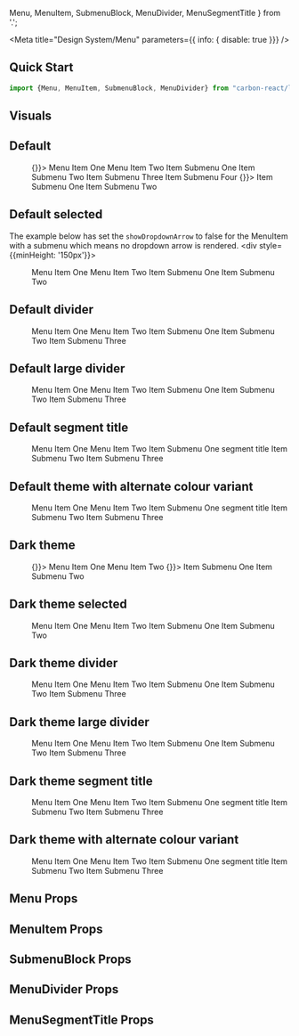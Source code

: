   Menu, MenuItem, SubmenuBlock, MenuDivider, MenuSegmentTitle
} from '.';

<Meta
  title="Design System/Menu"
  parameters={{ info: { disable: true }}}
/>

## Quick Start

```jsx
import {Menu, MenuItem, SubmenuBlock, MenuDivider} from "carbon-react/lib/components/menu";
```

## Visuals

## Default

<Preview>
  <Story name="default" parameters={{ chromatic: { disable: true }}}>
    <div style={{minHeight: '150px'}}>
      <Menu>
        <MenuItem onClick={() => {}}>
          Menu Item One
        </MenuItem>
        <MenuItem href="#">
          Menu Item Two
        </MenuItem>
        <MenuItem submenu="Menu Item Three">
          <MenuItem href="#">
            Item Submenu One
          </MenuItem>
          <MenuItem href="#">
            Item Submenu Two
          </MenuItem>
          <MenuDivider />
          <MenuItem icon="settings" href="#">
            Item Submenu Three
          </MenuItem>
          <MenuItem href="#">
            Item Submenu Four
          </MenuItem>
        </MenuItem>
        <MenuItem submenu="Menu Item Four">
          <MenuItem onClick={() => {}}>
            Item Submenu One
          </MenuItem>
          <MenuItem href="#">
            Item Submenu Two
          </MenuItem>
        </MenuItem>
      </Menu>
    </div>
  </Story>
</Preview>

## Default selected
The example below has set the `showDropdownArrow` to false for the MenuItem with a submenu which means no dropdown arrow 
is rendered.
<Preview>
  <Story name="default selected">
    <div style={{minHeight: '150px'}}>
      <Menu>
        <MenuItem selected href="#">
          Menu Item One
        </MenuItem>
        <MenuItem href="#">
          Menu Item Two
        </MenuItem>
        <MenuItem showDropdownArrow={false} submenu="Menu Item Three">
          <MenuItem href="#">
            Item Submenu One
          </MenuItem>
          <MenuItem href="#">
            Item Submenu Two
          </MenuItem>
        </MenuItem>
      </Menu>
    </div>
  </Story>
</Preview>

## Default divider

<Preview>
  <Story name="default divider" parameters={{ chromatic: { disable: true }}}>
    <div style={{minHeight: '150px'}}>
      <Menu>
        <MenuItem href="#">
          Menu Item One
        </MenuItem>
        <MenuItem href="#">
          Menu Item Two
        </MenuItem>
        <MenuItem submenu="Menu Item Three">
          <MenuItem href="#">
            Item Submenu One
          </MenuItem>
          <MenuDivider />
          <MenuItem href="#">
            Item Submenu Two
          </MenuItem>
          <MenuItem href="#">
            Item Submenu Three
          </MenuItem>
        </MenuItem>
      </Menu>
    </div>
  </Story>
</Preview>

## Default large divider

<Preview>
  <Story name="default large divider" parameters={{ chromatic: { disable: true }}}>
    <div style={{minHeight: '150px'}}>
      <Menu>
        <MenuItem href="#">
          Menu Item One
        </MenuItem>
        <MenuItem href="#">
          Menu Item Two
        </MenuItem>
        <MenuItem submenu="Menu Item Three">
          <MenuItem href="#">
            Item Submenu One
          </MenuItem>
          <MenuDivider size="large" />
          <MenuItem href="#">
            Item Submenu Two
          </MenuItem>
          <MenuItem href="#">
            Item Submenu Three
          </MenuItem>
        </MenuItem>
      </Menu>
    </div>
  </Story>
</Preview>


## Default segment title

<Preview>
  <Story name="default segment title" parameters={{ chromatic: { disable: true }}}>
    <div style={{minHeight: '200px'}}>
      <Menu>
        <MenuItem href="#">
          Menu Item One
        </MenuItem>
        <MenuItem href="#">
          Menu Item Two
        </MenuItem>
        <MenuItem submenu="Menu Item Three">
          <MenuItem href="#">
            Item Submenu One
          </MenuItem>
          <MenuSegmentTitle>segment title</MenuSegmentTitle>
          <MenuItem href="#">
            Item Submenu Two
          </MenuItem>
          <MenuItem href="#">
            Item Submenu Three
          </MenuItem>
        </MenuItem>
      </Menu>
    </div>
  </Story>
</Preview>

## Default theme with alternate colour variant

<Preview>
  <Story name="default theme alternate colour" parameters={{ chromatic: { disable: true }}}>
    <div style={{minHeight: '150px'}}>
      <Menu>
        <MenuItem href="#">
          Menu Item One
        </MenuItem>
        <MenuItem href="#">
          Menu Item Two
        </MenuItem>
        <MenuItem submenu="Menu Item Three">
          <MenuItem href="#">
            Item Submenu One
          </MenuItem>
          <MenuDivider variant="alternate" size="large" />
          <MenuSegmentTitle variant="alternate">segment title</MenuSegmentTitle>
          <MenuItem variant="alternate" href="#">
            Item Submenu Two
          </MenuItem>
          <MenuItem variant="alternate" href="#">
            Item Submenu Three
          </MenuItem>
        </MenuItem>
      </Menu>
    </div>
  </Story>
</Preview>

## Dark theme

<Preview>
  <Story name="dark theme" parameters={{ chromatic: { disable: true }}}>
    <div style={{minHeight: '150px'}}>
      <Menu menuType="dark">
        <MenuItem onClick={() => {}}>
          Menu Item One
        </MenuItem>
        <MenuItem href="#">
          Menu Item Two
        </MenuItem>
        <MenuItem submenu="Menu Item Three">
          <MenuItem onClick={() => {}}>
            Item Submenu One
          </MenuItem>
          <MenuItem href="#">
            Item Submenu Two
          </MenuItem>
        </MenuItem>
      </Menu>
    </div>
  </Story>
</Preview>

## Dark theme selected

<Preview>
  <Story name="dark theme selected">
    <div style={{minHeight: '150px'}}>
      <Menu menuType="dark">
        <MenuItem selected href="#">
          Menu Item One
        </MenuItem>
        <MenuItem href="#">
          Menu Item Two
        </MenuItem>
        <MenuItem submenu="Menu Item Three">
          <MenuItem href="#">
            Item Submenu One
          </MenuItem>
          <MenuItem href="#">
            Item Submenu Two
          </MenuItem>
        </MenuItem>
      </Menu>
    </div>
  </Story>
</Preview>

## Dark theme divider

<Preview>
  <Story name="dark theme divider" parameters={{ chromatic: { disable: true }}}>
    <div style={{minHeight: '150px'}}>
      <Menu menuType="dark">
        <MenuItem href="#">
          Menu Item One
        </MenuItem>
        <MenuItem href="#">
          Menu Item Two
        </MenuItem>
        <MenuItem submenu="Menu Item Three">
          <MenuItem href="#">
            Item Submenu One
          </MenuItem>
          <MenuDivider />
          <MenuItem href="#">
            Item Submenu Two
          </MenuItem>
          <MenuItem href="#">
            Item Submenu Three
          </MenuItem>
        </MenuItem>
      </Menu>
    </div>
  </Story>
</Preview>

## Dark theme large divider

<Preview>
  <Story name="dark theme large divider" parameters={{ chromatic: { disable: true }}}>
    <div style={{minHeight: '150px'}}>
      <Menu menuType="dark">
        <MenuItem href="#">
          Menu Item One
        </MenuItem>
        <MenuItem href="#">
          Menu Item Two
        </MenuItem>
        <MenuItem submenu="Menu Item Three">
          <MenuItem href="#">
            Item Submenu One
          </MenuItem>
          <MenuDivider size="large" />
          <MenuItem href="#">
            Item Submenu Two
          </MenuItem>
          <MenuItem href="#">
            Item Submenu Three
          </MenuItem>
        </MenuItem>
      </Menu>
    </div>
  </Story>
</Preview>

## Dark theme segment title

<Preview>
  <Story name="dark theme segment title" parameters={{ chromatic: { disable: true }}}>
    <div style={{minHeight: '200px'}}>
      <Menu menuType="dark">
        <MenuItem href="#">
          Menu Item One
        </MenuItem>
        <MenuItem href="#">
          Menu Item Two
        </MenuItem>
        <MenuItem submenu="Menu Item Three">
          <MenuItem href="#">
            Item Submenu One
          </MenuItem>
          <MenuSegmentTitle>segment title</MenuSegmentTitle>
          <MenuItem href="#">
            Item Submenu Two
          </MenuItem>
          <MenuItem href="#">
            Item Submenu Three
          </MenuItem>
        </MenuItem>
      </Menu>
    </div>
  </Story>
</Preview>

## Dark theme with alternate colour variant

<Preview>
  <Story name="dark theme alternate colour" parameters={{ chromatic: { disable: true }}}>
    <div style={{minHeight: '150px'}}>
      <Menu menuType="dark">
        <MenuItem href="#">
          Menu Item One
        </MenuItem>
        <MenuItem href="#">
          Menu Item Two
        </MenuItem>
        <MenuItem submenu="Menu Item Three">
          <MenuItem href="#">
            Item Submenu One
          </MenuItem>
          <MenuDivider variant="alternate" size="large" />
          <MenuSegmentTitle variant="alternate">segment title</MenuSegmentTitle>
          <MenuItem variant="alternate" href="#">
            Item Submenu Two
          </MenuItem>
          <MenuItem variant="alternate" href="#">
            Item Submenu Three
          </MenuItem>
        </MenuItem>
      </Menu>
    </div>
  </Story>
</Preview>

## Menu Props

<Props of={Menu} />

## MenuItem Props

<Props of={MenuItem} />

## SubmenuBlock Props

<Props of={SubmenuBlock} />

## MenuDivider Props

<Props of={MenuDivider} />

## MenuSegmentTitle Props

<Props of={MenuSegmentTitle} />